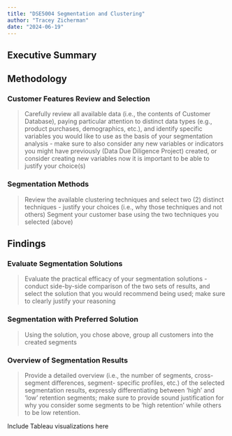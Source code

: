 ```yaml
---
title: "DSE5004 Segmentation and Clustering"
author: "Tracey Zicherman"
date: "2024-06-19"
---
```


## Executive Summary

## Methodology

### Customer Features Review and Selection

> Carefully review all available data (i.e., the contents of Customer Database), paying particular attention to distinct data types (e.g., product purchases, demographics, etc.), and identify specific variables you would like to use as the basis of your segmentation analysis - make sure to also consider any new variables or indicators you might have previously (Data Due Diligence Project) created, or consider creating new variables now it is important to be able to justify your choice(s)

### Segmentation Methods

> Review the available clustering techniques and select two (2) distinct techniques - justify your choices (i.e., why those techniques and not others)
> Segment your customer base using the two techniques you selected (above)

## Findings

### Evaluate Segmentation Solutions

> Evaluate the practical efficacy of your segmentation solutions - conduct side-by-side comparison of the two sets of results, and select the solution that you would recommend being used; make sure to clearly justify your reasoning

### Segmentation with Preferred Solution

> Using the solution, you chose above, group all customers into the created segments

### Overview of Segmentation Results


> Provide a detailed overview (i.e., the number of segments, cross-segment differences, segment- specific profiles, etc.) of the selected segmentation results, expressly differentiating between 'high' and 'low' retention segments; make sure to provide sound justification for why you consider some segments to be 'high retention' while others to be low retention.


Include Tableau visualizations here